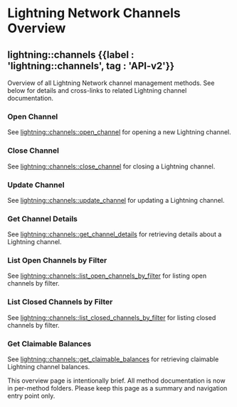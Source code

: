 
# Lightning Network Channels Overview

## lightning::channels {{label : 'lightning::channels', tag : 'API-v2'}}

Overview of all Lightning Network channel management methods. See below for details and cross-links to related Lightning channel documentation.

### Open Channel

See [lightning::channels::open\_channel](/komodo-defi-framework/api/v20/lightning/channels/open_channel/) for opening a new Lightning channel.

### Close Channel

See [lightning::channels::close\_channel](/komodo-defi-framework/api/v20/lightning/channels/close_channel/) for closing a Lightning channel.

### Update Channel

See [lightning::channels::update\_channel](/komodo-defi-framework/api/v20/lightning/channels/update_channel/) for updating a Lightning channel.

### Get Channel Details

See [lightning::channels::get\_channel\_details](/komodo-defi-framework/api/v20/lightning/channels/get_channel_details/) for retrieving details about a Lightning channel.

### List Open Channels by Filter

See [lightning::channels::list\_open\_channels\_by\_filter](/komodo-defi-framework/api/v20/lightning/channels/list_open_channels_by_filter/) for listing open channels by filter.

### List Closed Channels by Filter

See [lightning::channels::list\_closed\_channels\_by\_filter](/komodo-defi-framework/api/v20/lightning/channels/list_closed_channels_by_filter/) for listing closed channels by filter.

### Get Claimable Balances

See [lightning::channels::get\_claimable\_balances](/komodo-defi-framework/api/v20/lightning/channels/get_claimable_balances/) for retrieving claimable Lightning channel balances.

<TocForIndex />

<DevComment>
  This overview page is intentionally brief. All method documentation is now in per-method folders. Please keep this page as a summary and navigation entry point only.
</DevComment>
